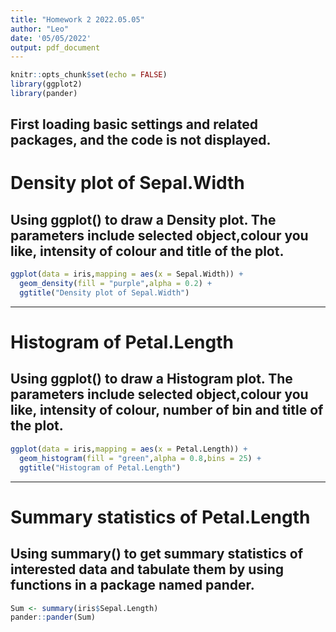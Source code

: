 ```yaml
---
title: "Homework 2 2022.05.05"
author: "Leo"
date: '05/05/2022'
output: pdf_document
---
```


```r
knitr::opts_chunk$set(echo = FALSE)
library(ggplot2)
library(pander)
```
First loading basic settings and related packages, and the code is not displayed.
----

# Density plot of Sepal.Width

Using ggplot() to draw a Density plot. The parameters include selected object,colour you like, intensity of colour and title of the plot.
----
```r
ggplot(data = iris,mapping = aes(x = Sepal.Width)) +
  geom_density(fill = "purple",alpha = 0.2) + 
  ggtitle("Density plot of Sepal.Width")
```

*********

Histogram of Petal.Length
====
Using ggplot() to draw a Histogram plot. The parameters include selected object,colour you like, intensity of colour, number of bin and title of the plot.
----
```r
ggplot(data = iris,mapping = aes(x = Petal.Length)) +
  geom_histogram(fill = "green",alpha = 0.8,bins = 25) +
  ggtitle("Histogram of Petal.Length")  
```

*********

Summary statistics of Petal.Length
====
Using summary() to get summary statistics of interested data and tabulate them by using functions in a package named pander.
----
```r
Sum <- summary(iris$Sepal.Length)
pander::pander(Sum)
```

